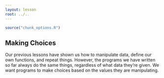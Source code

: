 ```yaml
---
layout: lesson
root: ../..
---
```


```r
source("chunk_options.R")
```

## Making Choices

Our previous lessons have shown us how to manipulate data, define our own functions, and repeat things.
However, the programs we have written so far always do the same things, regardless of what data they're given.
We want programs to make choices based on the values they are manipulating.



